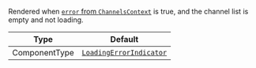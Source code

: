 Rendered when [`error` from `ChannelsContext`](../../../../state-and-offline-support/contexts/channels-context#error) is true, and the channel list is empty and not loading.

| Type          | Default                                                                                                                                                |
| ------------- | ------------------------------------------------------------------------------------------------------------------------------------------------------ |
| ComponentType | [`LoadingErrorIndicator`](https://github.com/GetStream/stream-chat-react-native/blob/main/package/src/components/Indicators/LoadingErrorIndicator.tsx) |
